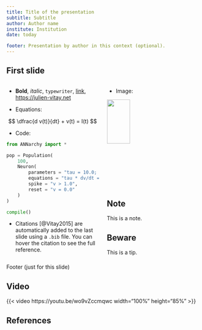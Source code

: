 ```yaml
---
title: Title of the presentation
subtitle: Subtitle
author: Author name
institute: Institution
date: today

footer: Presentation by author in this context (optional).
---
```



## First slide


::: {.columns}
::: {.column width=50%}

* **Bold**, *italic*, `typewriter`, [link](https://julien-vitay.net), <https://julien-vitay.net>

* Equations:

$$
    \dfrac{d v(t)}{dt} + v(t) = I(t)
$$

* Code:

```python
from ANNarchy import *

pop = Population(
    100, 
    Neuron(
        parameters = "tau = 10.0; I = 0.0",
        equations = "tau * dv/dt = I - v",
        spike = "v > 1.0",
        reset = "v = 0.0"
    )
)

compile()
```

* Citations [@Vitay2015] are automatically added to the last slide using a `.bib` file. You can hover the citation to see the full reference.


::: 
::: {.column width=50%}

* Image:

![](img/ai.webp){width=50% fig-align="center"}


::: {.callout-note}
## Note

This is a note.
:::

::: {.callout-tip}
## Beware

This is a tip.
:::

:::
:::

::: footer
Footer (just for this slide)
:::



## Video

{{< video https://youtu.be/wo9vZccmqwc width="100%" height="85%" >}}


## References
